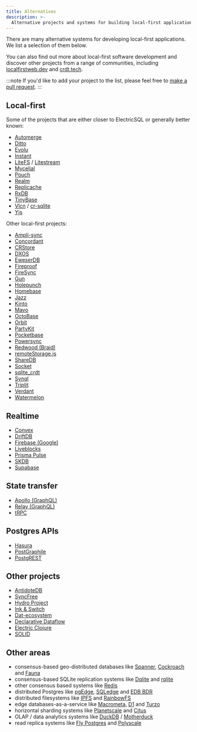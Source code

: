 ```yaml
---
title: Alternatives
description: >-
  Alternative projects and systems for building local-first applications.
---
```


There are many alternative systems for developing local-first applications. We list a selection of them below.

You can also find out more about local-first software development and discover other projects from a range of communities, including [localfirstweb.dev](https://localfirstweb.dev) and [crdt.tech](https://crdt.tech).

:::note
If you'd like to add your project to the list, please feel free to [make a pull request](https://github.com/electric-sql/electric/pulls).
:::

## Local-first

Some of the projects that are either closer to ElectricSQL or generally better known:

- [Automerge](https://automerge.org)
- [Ditto](https://ditto.live)
- [Evolu](https://github.com/evoluhq/evolu)
- [Instant](https://www.instantdb.com)
- [LiteFS](https://github.com/superfly/litefs) / [Litestream](https://litestream.io)
- [Mycelial](https://mycelial.com)
- [Pouch](https://pouchdb.com)
- [Realm](https://realm.io)
- [Replicache](https://replicache.dev)
- [RxDB](https://rxdb.info)
- [TinyBase](https://tinybase.org)
- [Vlcn](https://vlcn.io) / [cr-sqlite](https://github.com/vlcn-io/cr-sqlite)
- [Yjs](https://yjs.dev)

Other local-first projects:

- [Ampli-sync](https://ampliapps.com/sqlite-sync)
- [Concordant](https://concordant.io)
- [CRStore](https://github.com/Azarattum/CRStore)
- [DXOS](https://dxos.org)
- [EweserDB](https://github.com/eweser/eweser-db)
- [Fireproof](https://fireproof.storage)
- [FireSync](https://docs.firesync.dev)
- [Gun](https://gun.eco)
- [Holepunch](https://holepunch.to)
- [Homebase](https://homebase.io)
- [Jazz](https://jazz.tools)
- [Kinto](https://kinto-storage.org)
- [Mavo](https://mavo.io)
- [OctoBase](https://github.com/toeverything/OctoBase)
- [Orbit](https://orbitdb.org)
- [PartyKit](https://partykit.io)
- [Pocketbase](https://pocketbase.io)
- [Powersync](https://www.powersync.co)
- [Redwood (Braid)](https://docs.redwood.dev)
- [remoteStorage.js](https://remotestorage.io)
- [ShareDB](https://share.github.io/sharedb)
- [Socket](https://socketsupply.co)
- [sqlite_crdt](https://github.com/cachapa/sqlite_crdt)
- [Synql](https://github.com/coast-team/synql)
- [Triplit](https://www.triplit.dev)
- [Verdant](https://github.com/a-type/verdant)
- [Watermelon](https://nozbe.github.io/WatermelonDB)

## Realtime

- [Convex](https://www.convex.dev)
- [DriftDB](https://driftdb.com)
- [Firebase (Google)](https://firebase.google.com)
- [Liveblocks](https://liveblocks.io)
- [Prisma Pulse](https://www.prisma.io/data-platform/pulse)
- [SKDB](https://skdb.io)
- [Supabase](https://supabase.com)

## State transfer

- [Apollo (GraphQL)](https://www.apollographql.com)
- [Relay (GraphQL)](https://relay.dev)
- [tRPC](https://trpc.io)

## Postgres APIs

- [Hasura](https://hasura.io)
- [PostGraphile](https://www.graphile.org/postgraphile)
- [PostgREST](https://postgrest.org/en/stable)

## Other projects

- [AntidoteDB](https://www.antidotedb.eu)
- [SyncFree](https://pages.lip6.fr/syncfree/index.php/crdt-resources.html)
- [Hydro Project](https://hydro.run/research)
- [Ink & Switch](https://www.inkandswitch.com)
- [Dat-ecosystem](https://blog.dat-ecosystem.org/staying-connected)
- [Declarative Dataflow](https://github.com/comnik/declarative-dataflow)
- [Electric Clojure](https://github.com/hyperfiddle/electric)
- [SOLID](https://solidproject.org)

## Other areas

- consensus-based geo-distributed databases like [Spanner](https://cloud.google.com/spanner/), [Cockroach](https://www.cockroachlabs.com/product/) and [Fauna](https://fauna.com)
- consensus-based SQLite replication systems like [Dqlite](https://dqlite.io) and [rqlite](https://github.com/rqlite/rqlite)
- other consensus based systems like [Redis](https://redis.io/docs/reference/cluster-spec/)
- distributed Postgres like [pgEdge](https://www.pgedge.com), [SQLedge](https://github.com/zknill/sqledge) and [EDB BDR](https://www.enterprisedb.com/docs/pgd/4/bdr)
- distributed filesystems like [IPFS](https://ipfs.tech/) and [RainbowFS](https://rainbowfs.lip6.fr)
- edge databases-as-a-service like [Macrometa](https://www.macrometa.com), [D1](https://blog.cloudflare.com/introducing-d1/) and [Turzo](https://turso.tech)
- horizontal sharding systems like [Planetscale](https://planetscale.com) and [Citus](https://www.citusdata.com)
- OLAP / data analytics systems like [DuckDB](https://duckdb.org) / [Motherduck](https://motherduck.com)
- read replica systems like [Fly Postgres](https://fly.io/docs/postgres) and [Polyscale](https://polyscale.ai)
